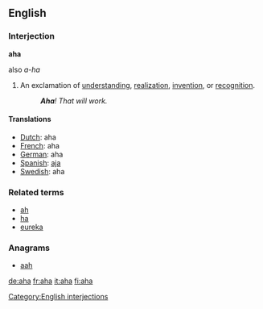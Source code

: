 {{see|AHA}}
==English==


===Interjection===
'''aha'''
;also ''a-ha''

# An exclamation of [[understanding]], [[realization]], [[invention]], or [[recognition]].
#: '''''Aha'''! That will work.''

[[Category:English interjections]]

====Translations====
*[[Dutch]]: aha
*[[French]]: aha
*[[German]]: aha
*[[Spanish]]: [[aja]]
*[[Swedish]]: aha

===Related terms===
*[[ah]]
*[[ha]]
*[[eureka]]

===Anagrams===
*[[aah]]

[[de:aha]]
[[fr:aha]]
[[it:aha]]
[[fi:aha]]